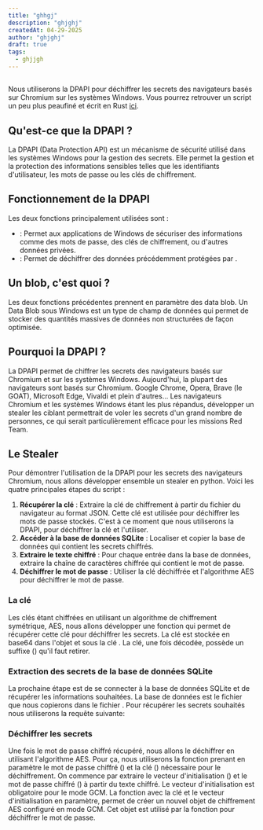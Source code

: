 ```yaml
---
title: "ghhgj"
description: "ghjghj"
createdAt: 04-29-2025
author: "ghjghj"
draft: true
tags:
  - ghjjgh
---
```



## 
Nous utiliserons la DPAPI pour déchiffrer les secrets des navigateurs basés sur Chromium sur les systèmes Windows. Vous pourrez retrouver un script un peu plus peaufiné et écrit en Rust [ici](https://github.com/Fastiraz/chromium-based-browsers-secrets-dump).

## Qu'est-ce que la DPAPI ?
La DPAPI (Data Protection API) est un mécanisme de sécurité utilisé dans les systèmes
Windows pour la gestion des secrets. Elle permet la gestion et la protection des informations sensibles telles que les identifiants d'utilisateur, les mots de passe ou les clés de chiffrement.

## Fonctionnement de la DPAPI
Les deux fonctions principalement utilisées sont :

- :
	Permet aux applications de Windows de sécuriser des informations comme des mots de passe, des clés de chiffrement, ou d'autres données privées.
- :
	Permet de déchiffrer des données précédemment protégées par .

## Un blob, c'est quoi ?
Les deux fonctions précédentes prennent en paramètre des data blob. Un Data Blob sous Windows est un type de champ de données qui permet de stocker des quantités massives de données non structurées de façon optimisée.

## Pourquoi la DPAPI ?
La DPAPI permet de chiffrer les secrets des navigateurs basés sur Chromium et sur les systèmes Windows. Aujourd'hui, la plupart des navigateurs sont basés sur Chromium. Google Chrome, Opera, Brave (le GOAT), Microsoft Edge, Vivaldi et plein d'autres... Les navigateurs Chromium et les systèmes Windows étant les plus répandus, développer un stealer les ciblant permettrait de voler les secrets d'un grand nombre de personnes, ce qui serait particulièrement efficace pour les missions Red Team.

## Le Stealer
Pour démontrer l'utilisation de la DPAPI pour les secrets des navigateurs Chromium, nous allons développer ensemble un stealer en python.
Voici les quatre principales étapes du script :

1. **Récupérer la clé** : Extraire la clé de chiffrement à partir du fichier  du navigateur au format JSON. Cette clé est utilisée pour déchiffrer les mots de passe stockés. C'est à ce moment que nous utiliserons la DPAPI, pour déchiffrer la clé et l'utiliser.
2. **Accéder à la base de données SQLite** : Localiser et copier la base de données  qui contient les secrets chiffrés.
3. **Extraire le texte chiffré** : Pour chaque entrée dans la base de données, extraire la chaîne de caractères chiffrée qui contient le mot de passe.
4. **Déchiffrer le mot de passe** : Utiliser la clé déchiffrée et l'algorithme AES pour déchiffrer le mot de passe.

### La clé
Les clés étant chiffrées en utilisant un algorithme de chiffrement symétrique, AES, nous allons développer une fonction qui permet de récupérer cette clé pour déchiffrer les secrets. La clé est stockée en base64 dans l'objet  et sous la clé . La clé, une fois décodée, possède un suffixe () qu'il faut retirer.



### Extraction des secrets de la base de données SQLite
La prochaine étape est de se connecter à la base de données SQLite et de récupérer les informations souhaitées. La base de données est le fichier  que nous copierons dans le fichier .
Pour récupérer les secrets souhaités nous utiliserons la requête suivante:




### Déchiffrer les secrets
Une fois le mot de passe chiffré récupéré, nous allons le déchiffrer en utilisant l'algorithme AES. Pour ça, nous utiliserons la fonction  prenant en paramètre le mot de passe chiffré () et la clé () nécessaire pour le déchiffrement. On commence par extraire le vecteur d'initialisation () et le mot de passe chiffré () à partir du texte chiffré. Le vecteur d'initialisation est obligatoire pour le mode GCM. La fonction  avec la clé et le vecteur d'initialisation en paramètre, permet de créer un nouvel objet de chiffrement AES configuré en mode GCM. Cet objet est utilisé par la fonction  pour déchiffrer le mot de passe.


